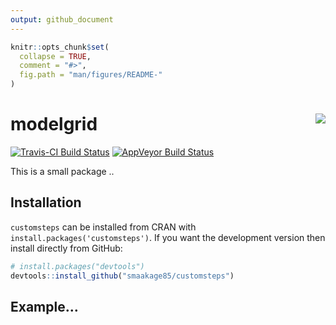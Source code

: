```yaml
---
output: github_document
---
```


<!-- README.md is generated from README.Rmd. Please edit that file -->

```r
knitr::opts_chunk$set(
  collapse = TRUE,
  comment = "#>",
  fig.path = "man/figures/README-"
)
```

# modelgrid <img src="man/figures/logo.png" align="right" />

[![Travis-CI Build Status](https://travis-ci.org/smaakage85/customsteps.svg?branch=master)](https://travis-ci.org/smaakage85/customsteps)
[![AppVeyor Build Status](https://ci.appveyor.com/api/projects/status/github/smaakage85/customsteps?branch=master&svg=true)](https://ci.appveyor.com/project/smaakage85/customsteps)

This is a small package ..

## Installation

`customsteps` can be installed from CRAN with `install.packages('customsteps')`. 
If you want the development version then install directly from GitHub:

```r
# install.packages("devtools")
devtools::install_github("smaakage85/customsteps")
```

## Example...
